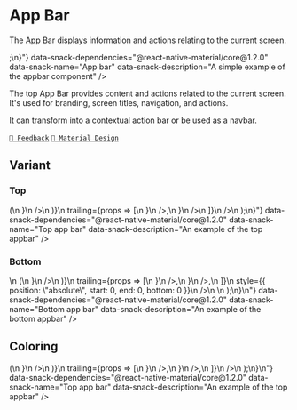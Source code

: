
# App Bar

The App Bar displays information and actions relating to the current screen.

<div
  data-snack-code={"import React from \"react\";\nimport { Appbar } from \"@react-native-material/core\";\n\nexport default function App() {\n  return <Appbar title=\"Screen title\" />;\n}"}
  data-snack-dependencies="@react-native-material/core@1.2.0"
  data-snack-name="App bar"
  data-snack-description="A simple example of the appbar component"
/>

The top App Bar provides content and actions related to the current screen. It's used for branding, screen titles,
navigation, and actions.

It can transform into a contextual action bar or be used as a navbar.

[`💬 Feedback`](https://github.com/yamankatby/react-native-material/labels/component%3A%20Appbar)
[`🎨 Material Design`](https://material.io/components/app-bars-top)

## Variant

### Top

<div
  data-snack-code={"import React from \"react\";\nimport { Appbar, IconButton } from \"@react-native-material/core\";\nimport { MaterialCommunityIcons as Icon } from \"@expo/vector-icons\";\n\nexport default function App() {\n  return (\n    <Appbar\n      title=\"Title\"\n      leading={props => (\n        <IconButton\n          color={props.color}\n          icon={<Icon name=\"menu\" size={24} color={props.color} />}\n        />\n      )}\n      trailing={props => [\n        <IconButton\n          key=\"magnify\"\n          color={props.color}\n          icon={<Icon name=\"magnify\" size={24} color={props.color} />}\n        />,\n        <IconButton\n          key=\"dots\"\n          color={props.color}\n          icon={<Icon name=\"dots-vertical\" size={24} color={props.color} />}\n        />\n      ]}\n    />\n  );\n}"}
  data-snack-dependencies="@react-native-material/core@1.2.0"
  data-snack-name="Top app bar"
  data-snack-description="An example of the top appbar"
/>

### Bottom

<div
  data-snack-code={"import React from \"react\";\nimport { View } from \"react-native\";\nimport { Appbar, FAB, IconButton } from \"@react-native-material/core\";\nimport { MaterialCommunityIcons as Icon } from \"@expo/vector-icons\";\n\nexport default function App() {\n  return (\n    <View style={{ flex: 1 }}>\n      <Appbar\n        variant=\"bottom\"\n        leading={props => (\n          <IconButton\n            color={props.color}\n            icon={<Icon name=\"menu\" size={24} color={props.color} />}\n          />\n        )}\n        trailing={props => [\n          <IconButton\n            key=\"magnify\"\n            color={props.color}\n            icon={<Icon name=\"magnify\" size={24} color={props.color} />}\n          />,\n          <IconButton\n            key=\"dots\"\n            color={props.color}\n            icon={<Icon name=\"dots-vertical\" size={24} color={props.color} />}\n          />,\n        ]}\n        style={{ position: \"absolute\", start: 0, end: 0, bottom: 0 }}\n      />\n    </View>\n  );\n}\n"}
  data-snack-dependencies="@react-native-material/core@1.2.0"
  data-snack-name="Bottom app bar"
  data-snack-description="An example of the bottom appbar"
/>

## Coloring

<div
  data-snack-code={"import React from \"react\";\nimport { Appbar, IconButton } from \"@react-native-material/core\";\nimport { MaterialCommunityIcons as Icon } from \"@expo/vector-icons\";\n\nexport default function App() {\n  return (\n    <Appbar\n      title=\"Title\"\n      color=\"pink\"\n      tintColor=\"red\"\n      leading={props => (\n        <IconButton\n          color={props.color}\n          icon={<Icon name=\"menu\" size={24} color={props.color} />}\n        />\n      )}\n      trailing={props => [\n        <IconButton\n          key=\"magnify\"\n          color={props.color}\n          icon={<Icon name=\"magnify\" size={24} color={props.color} />}\n        />,\n        <IconButton\n          key=\"dots\"\n          color={props.color}\n          icon={<Icon name=\"dots-vertical\" size={24} color={props.color} />}\n        />,\n      ]}\n    />\n  );\n}\n"}
  data-snack-dependencies="@react-native-material/core@1.2.0"
  data-snack-name="Top app bar"
  data-snack-description="An example of the top appbar"
/>